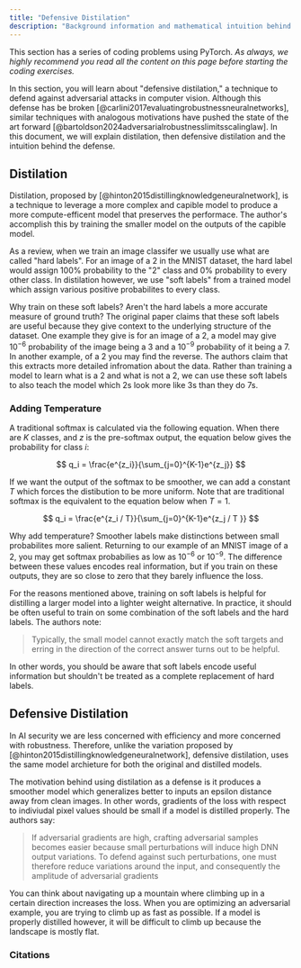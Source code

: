 ```yaml
---
title: "Defensive Distilation"
description: "Background information and mathematical intuition behind defensive distilation."
---
```


This section has a series of coding problems using PyTorch. _As always, we highly recommend you read
all the content on this page before starting the coding exercises._

<ExerciseButtons
  githubUrl="https://github.com/zroe1/xlab-ai-security/blob/main/working/defensive_distillation.ipynb"
  colabUrl="https://colab.research.google.com/github/zroe1/xlab-ai-security/blob/main/working/defensive_distillation.ipynb"
/>

In this section, you will learn about "defensive distilation," a technique to defend
against adversarial attacks in computer vision. Although this defense has be broken [@carlini2017evaluatingrobustnessneuralnetworks],
similar techniques with analogous motivations have pushed the state of the art forward [@bartoldson2024adversarialrobustnesslimitsscalinglaw].
In this document, we will explain distilation, then defensive distilation and the intuition behind the defense.

## Distilation

Distilation, proposed by [@hinton2015distillingknowledgeneuralnetwork], is a technique
to leverage a more complex and capible model to produce a more compute-efficent model
that preserves the performace. The author's accomplish this by training the smaller model
on the outputs of the capible model.

As a review, when we train an image classifer we usually use what are called "hard labels".
For an image of a 2 in the MNIST dataset, the hard label would assign 100% probability to the
"2" class and 0% probability to every other class. In distilation however, we use "soft labels"
from a trained model which assign various positive probabilites to every class.

Why train on these soft labels? Aren't the hard labels a more accurate measure of ground truth?
The original paper claims that these soft labels are useful because they give context to the underlying
structure of the dataset. One example they give is for an image of a 2, a model
may give $10^{-6}$ probability of the image being a 3 and a $10^{-9}$ probability of it being a 7.
In another example, of a 2 you may find the reverse. The authors claim that this extracts
more detailed infromation about the data. Rather than training a model to learn what is a
2 and what is not a 2, we can use these soft labels to also teach the model which 2s look more like
3s than they do 7s.

### Adding Temperature

A traditional softmax is calculated via the following equation. When there are $K$ classes,
and $z$ is the pre-softmax output, the equation below gives the probability for class $i$:

$$
q_i = \frac{e^{z_i}}{\sum_{j=0}^{K-1}e^{z_j}}
$$

If we want the output of the softmax to be smoother, we can add a constant $T$ which
forces the distibution to be more uniform. Note that are traditional softmax is the equivalent
to the equation below when $T = 1$.

$$
q_i = \frac{e^{z_i / T}}{\sum_{j=0}^{K-1}e^{z_j / T }}
$$

Why add temperature? Smoother labels make distinctions between small probabilites
more salient. Returning to our example of an MNIST image of a 2, you may get
softmax probabilies as low as $10^{-6}$ or $10^{-9}$. The difference between these values
encodes real information, but if you train on these outputs, they are so close to zero
that they barely influence the loss.

<Dropdown title="Soft labels don't replace hard labels">

For the reasons mentioned above, training on soft labels is helpful for distilling
a larger model into a lighter weight alternative. In practice, it should be often
useful to train on some combination of the soft labels
and the hard labels. The authors note:

> Typically, the small model cannot exactly match the soft targets and erring in the direction of the
> correct answer turns out to be helpful.

In other words, you should be aware that soft labels encode useful information but shouldn't
be treated as a complete replacement of hard labels.

</Dropdown>

## Defensive Distilation

In AI security we are less concerned with efficiency and more concerned with robustness.
Therefore, unlike the variation proposed by [@hinton2015distillingknowledgeneuralnetwork],
defensive distilation, uses the same model archieture for both the original and
distilled models.

The motivation behind using distilation as a defense is it produces a smoother model
which generalizes better to inputs an epsilon distance away from clean images. In other words,
gradients of the loss with respect to indiviudal pixel values should be small if
a model is distilled properly. The authors say:

> If adversarial gradients are high, crafting adversarial samples becomes easier
> because small perturbations will induce high DNN output
> variations. To defend against such perturbations, one must
> therefore reduce variations around the input, and consequently
> the amplitude of adversarial gradients

You can think about navigating up a mountain where climbing up in a certain direction
increases the loss. When you are optimizing an adversarial example, you are trying to
climb up as fast as possible. If a model is properly distilled however, it will be
difficult to climb up because the landscape is mostly flat.

<p align="center">
  <ThemeImage
    lightSrc="/images/distilation_light.png"
    darkSrc="/images/distilation_dark.png"
    alt="Swiss cheese security model"
    style={{ align: "center", width: "80%", display: "block", margin: "0 auto" }}
  />
</p>

### Citations
